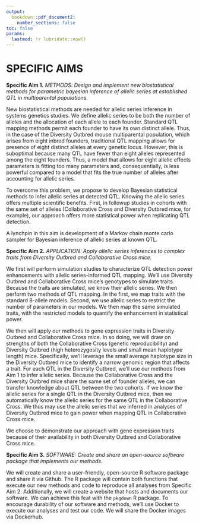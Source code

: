 ```yaml
---
output: 
  bookdown::pdf_document2:
    number_sections: false
toc: false
params:
  lastmod: !r lubridate::now()
---
```



# SPECIFIC AIMS

**Specific Aim 1.** *METHODS: Design and implement new biostatistical methods for parametric bayesian inference of allelic series at established QTL in multiparental populations.* 

New biostatistical methods are needed for allelic series inference in systems genetics studies.
We define allelic series to be both the number of alleles and the allocation of each allele to each founder.
Standard QTL mapping methods permit each founder to have its own distinct allele. Thus, 
in the case of the Diversity Outbred mouse multiparental population, which arises from 
eight inbred founders, traditional QTL mapping allows for presence of eight distinct alleles
at every genetic locus.
However, this is suboptimal because many QTL have fewer than eight alleles represented among the eight founders. Thus, a model that
allows for eight allelic effects parameters is fitting too many parameters and, consequentially, is 
less powerful compared to a model that fits the true number of alleles after accounting for allelic series.

To overcome this problem, we propose to develop Bayesian statistical methods to infer allelic series at detected QTL. Knowing the allelic 
series offers multiple scientific benefits. First, in followup studies in cohorts with the same set of 
alleles (Collaborative Cross and Diversity Outbred mice, for example), our approach offers more statistical power when replicating QTL detection. 

A lynchpin in this aim is development of a Markov chain monte carlo 
sampler for Bayesian inference of allelic series at known QTL.


**Specific Aim 2.** *APPLICATION: Apply allelic series inferences to complex traits from Diversity Outbred and Collaborative Cross mice.* 

We first will perform simulation studies to characterize QTL detection power 
enhancements with allelic series-informed QTL mapping. We'll use Diversity Outbred and 
Collaborative Cross mice's genotypes to simulate traits. Because 
the traits are simulated, we know their allelic series. We then perform two methods of QTL mapping.
In the first, we map traits with the standard 8-allele models. Second, we use allelic series
to restrict the number of parameters in our models. We then map the same simulated traits, with the 
restricted models to quantify the enhancement in statistical power.

We then will apply our 
methods to gene expression traits in Diversity Outbred and Collaborative Cross 
mice. In so doing, we will draw on strengths of both the Collaborative Cross (genetic reproducibility) and 
Diversity Outbred (high heterozygosity levels and small mean haplotype length) mice. Specifically, we'll 
leverage the small average haplotype size 
in the Diversity Outbred mice to identify a narrow genomic region that affects a trait. For each QTL in the Diversity Outbred, we'll use our methods from Aim 1 to infer allelic series. 
Because the Collaborative Cross and the Diversity Outbred mice share the same set of founder alleles, we can 
transfer knowledge about QTL between the two cohorts. If we know the allelic series for a single QTL in the 
Diversity Outbred mice, then we automatically know the allelic series for the same QTL in the Collaborative 
Cross. We thus may use the allelic series that we inferred in analyses of Diversity Outbred mice to gain power when mapping QTL in Collaborative Cross mice.

We choose to demonstrate our approach with gene expression traits because of their availability in both 
Diversity Outbred and Collaborative Cross mice.


**Specific Aim 3.** *SOFTWARE: Create and share an open-source software package that implements our methods.* 

We will create and share a user-friendly, open-source R software package and share it via Github. 
The R package will contain both functions that execute our new 
methods and code to reproduce all analyses from Specific Aim 2. Additionally,
we will create a website that hosts and documents our software. We can achieve this feat with the `pkgdown` R package. 
To encourage durability of our software and methods, we'll use Docker 
to execute our analyses and test our code. We will share the Docker 
images via Dockerhub.

